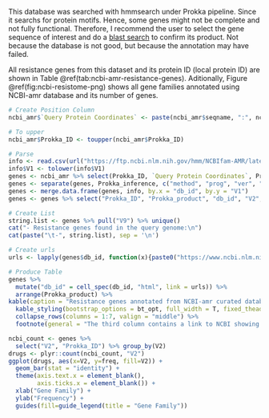 This database was searched with hmmsearch under Prokka pipeline. Since it searchs for protein motifs. Hence, some genes might not be complete and not fully functional. Therefore, I recommend the user to select the gene sequence of interest and do a [blast search](https://blast.ncbi.nlm.nih.gov/Blast.cgi) to confirm its product. Not because the database is not good, but because the annotation may have failed.

All resistance genes from this dataset and its protein ID (local protein ID) are shown in Table \@ref(tab:ncbi-amr-resistance-genes). Aditionally, Figure \@ref(fig:ncbi-resistome-png) shows all gene families annotated using NCBI-amr database and its number of genes.

```r
# Create Position Column
ncbi_amr$`Query Protein Coordinates` <- paste(ncbi_amr$seqname, ":", ncbi_amr$start, "-", ncbi_amr$end)

# To upper
ncbi_amr$Prokka_ID <- toupper(ncbi_amr$Prokka_ID)

# Parse
info <- read.csv(url("https://ftp.ncbi.nlm.nih.gov/hmm/NCBIfam-AMR/latest/NCBIfam-AMR.tsv"), sep = "\t", header = FALSE)
info$V1 <- tolower(info$V1)
genes <- ncbi_amr %>% select(Prokka_ID, `Query Protein Coordinates`, Prokka_product, Prokka_inference)
genes <- separate(genes, Prokka_inference, c("method", "prog", "ver", "motif", "db_id"), sep = ":", extra = "merge")
genes <- merge.data.frame(genes, info, by.x = "db_id", by.y = "V1")
genes <- genes %>% select("Prokka_ID", "Prokka_product", "db_id", "V2", "V5", "V9", "Query Protein Coordinates")

# Create List
string.list <- genes %>% pull("V9") %>% unique()
cat("- Resistance genes found in the query genome:\n")
cat(paste("\t-", string.list), sep = '\n')
```

```r
# Create urls
urls <- lapply(genes$db_id, function(x){paste0("https://www.ncbi.nlm.nih.gov/protein/?term=", x)})

# Produce Table
genes %>%
  mutate("db_id" = cell_spec(db_id, "html", link = urls)) %>%
  arrange(Prokka_product) %>%
kable(caption = "Resistance genes annotated from NCBI-amr curated database", escape = FALSE, col.names = c("Query Protein ID", "Annotated Gene Product", "Reference Motif", "Gene Family", "Gene Name", "Description", "Query Protein Coordinates")) %>%
  kable_styling(bootstrap_options = bt_opt, full_width = T, fixed_thead = T, font_size = 12) %>%
  collapse_rows(columns = 1:7, valign = "middle") %>%
  footnote(general = "The third column contains a link to NCBI showing the resulting protein. Note that, the result shows all species that have that protein annotated using this motif. It is not a similarity search.")
```

```r
ncbi_count <- genes %>%
  select("V2", "Prokka_ID") %>% group_by(V2)
drugs <- plyr::count(ncbi_count, "V2")
ggplot(drugs, aes(x=V2, y=freq, fill=V2)) +
  geom_bar(stat = "identity") +
  theme(axis.text.x = element_blank(),
        axis.ticks.x = element_blank()) +
  xlab("Gene Family") +
  ylab("Frequency") +
  guides(fill=guide_legend(title = "Gene Family"))
```
